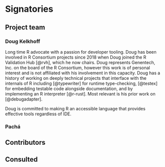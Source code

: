 # Signatories

<!--
This section provides the ISC with a view of the support received from
the community for a proposal. Acceptance isn't predicated on
popularity but community acceptance is important. Willingness to
accept outside input is also a good marker for project delivery.

An optional section would be for R-Core signatories where changes to R
are proposed.
-->

## Project team

<!--
Who are the people responsible for actually delivering the project if
the proposal gets accepted and are already signed up and rearing to
go? Briefly describe all participants and the skills they will bring
to the project.
-->

### Doug Kelkhoff

Long time R advocate with a passion for developer tooling. Doug has been
involved in R Consortium projects since 2018 when Doug joined the R Validation
Hub [@rvh], which he now chairs. Doug represents Genentech, Inc. on the board of
the R Consortium, however this work is of personal interest and is not
affiliated with his involvement in this capacity. Doug has a history of working
on deeply technical projects that interface with the internals of R including
[@typewriter] for runtime type-checking, [@testex] for embedding testable code
alongside documentation, and by implementing an R interpreter [@r-rust]. Most
relevant is his prior work on [@debugadapter].

Doug is committed to making R an accessible language that provides effective
tools regardless of IDE.

### Pachá

<!-- 
TODO:
  - If you plan to blog about this while we're working on it, I think that would
    be a great addition. They value the social aspect of technical work,
    especially if it draws attention to what the R Consortium funds.
  - 
-->

## Contributors

<!--
Who are the people who have actively helped with this proposal but
won't necessarily be on the core project team later?
-->

## Consulted

<!--
Who has been given the opportunity to provide feedback on the
proposal? This should include any R Consortium & ISC members who the
proposal has been discussed with.
-->

